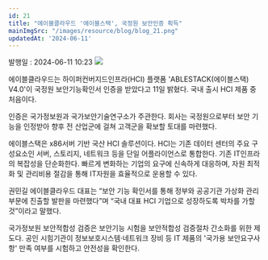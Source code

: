 ```yaml
---
id: 21
title: "에이블클라우드 '에이블스택', 국정원 보안인증 획득"
mainImgSrc: "/images/resource/blog/blog_21.png"
updatedAt: '2024-06-11'
---
```


<Title>에이블클라우드 '에이블스택', 국정원 보안인증 획득</Title>
<IssueDate>발행일 : 2024-06-11 10:23</IssueDate>

<ImageWrapper>
  <img src='/images/resource/blog/blog_21.png' className="m-auto" />
</ImageWrapper>

에이블클라우드는 하이퍼컨버지드인프라(HCI) 플랫폼 'ABLESTACK(에이블스택) V4.0'이 국정원 보안기능확인서 인증을 받았다고 11일 밝혔다. 국내 출시 HCI 제품 중 처음이다.

인증은 국가정보원과 국가보안기술연구소가 주관한다. 회사는 국정원으로부터 보안 기능을 인정받아 향후 전 산업군에 걸쳐 고객군을 확보할 토대를 마련했다.

에이블스택은 x86서버 기반 국산 HCI 솔루션이다. HCI는 기존 데이터 센터의 주요 구성요소인 서버, 스토리지, 네트워크 등을 단일 어플라이언스로 통합한다. 기존 IT인프라의 복잡성을 단순화한다. 빠르게 변화하는 기업의 요구에 신속하게 대응하며, 자원 최적화 및 관리비용 절감을 통해 IT자원을 효율적으로 운용할 수 있다.

권민길 에이블클라우드 대표는 “보안 기능 확인서를 통해 정부와 공공기관 가상화 관리 부문에 진출할 발판을 마련했다”며 “국내 대표 HCI 기업으로 성장하도록 박차를 가할 것”이라고 말했다.

국가정보원 보안적합성 검증은 보안기능 시험을 보안적합성 검증절차 간소화를 위한 제도다. 공인 시힘기관이 정보보호시스템·네트워크 장비 등 IT 제품의 '국가용 보안요구사항' 만족 여부를 시험하고 안전성을 확인한다.
